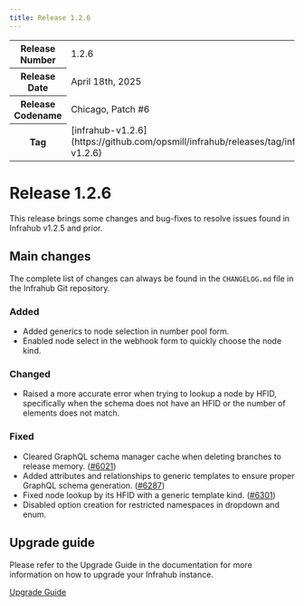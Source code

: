 ```yaml
---
title: Release 1.2.6
---
```

<table>
  <tbody>
    <tr>
      <th>Release Number</th>
      <td>1.2.6</td>
    </tr>
    <tr>
      <th>Release Date</th>
      <td>April 18th, 2025</td>
    </tr>
    <tr>
      <th>Release Codename</th>
      <td>Chicago, Patch #6</td>
    </tr>
    <tr>
      <th>Tag</th>
      <td>[infrahub-v1.2.6](https://github.com/opsmill/infrahub/releases/tag/infrahub-v1.2.6)</td>
    </tr>
  </tbody>
</table>

# Release 1.2.6

This release brings some changes and bug-fixes to resolve issues found in Infrahub v1.2.5 and prior.

## Main changes

The complete list of changes can always be found in the `CHANGELOG.md` file in the Infrahub Git repository.

### Added

- Added generics to node selection in number pool form.
- Enabled node select in the webhook form to quickly choose the node kind.

### Changed

- Raised a more accurate error when trying to lookup a node by HFID, specifically when the schema does not have an HFID or the number of elements does not match.

### Fixed

- Cleared GraphQL schema manager cache when deleting branches to release memory. ([#6021](https://github.com/opsmill/infrahub/issues/6021))
- Added attributes and relationships to generic templates to ensure proper GraphQL schema generation. ([#6287](https://github.com/opsmill/infrahub/issues/6287))
- Fixed node lookup by its HFID with a generic template kind. ([#6301](https://github.com/opsmill/infrahub/issues/6301))
- Disabled option creation for restricted namespaces in dropdown and enum.

## Upgrade guide

Please refer to the Upgrade Guide in the documentation for more information on how to upgrade your Infrahub instance.

[Upgrade Guide](../../guides/upgrade.mdx)
